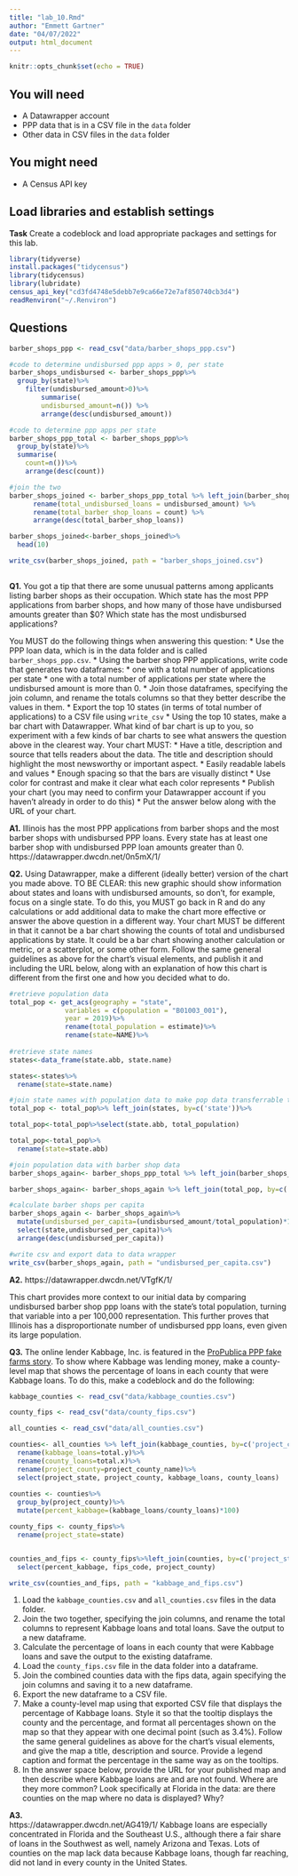 ```yaml
---
title: "lab_10.Rmd"
author: "Emmett Gartner"
date: "04/07/2022"
output: html_document
---
```


```r
knitr::opts_chunk$set(echo = TRUE)
```

## You will need

* A Datawrapper account
* PPP data that is in a CSV file in the `data` folder
* Other data in CSV files in the `data` folder

## You might need

* A Census API key

## Load libraries and establish settings

**Task** Create a codeblock and load appropriate packages and settings for this lab.
```r
library(tidyverse)
install.packages("tidycensus")
library(tidycensus)
library(lubridate)
census_api_key("cd3fd4748e5debb7e9ca66e72e7af850740cb3d4")
readRenviron("~/.Renviron")
```

## Questions
```r
barber_shops_ppp <- read_csv("data/barber_shops_ppp.csv")

#code to determine undisbursed ppp apps > 0, per state
barber_shops_undisbursed <- barber_shops_ppp%>%
  group_by(state)%>%
    filter(undisbursed_amount>0)%>%
        summarise(
        undisbursed_amount=n()) %>%
        arrange(desc(undisbursed_amount))

#code to determine ppp apps per state
barber_shops_ppp_total <- barber_shops_ppp%>%
  group_by(state)%>%
  summarise(
    count=n())%>%
    arrange(desc(count))

#join the two
barber_shops_joined <- barber_shops_ppp_total %>% left_join(barber_shops_undisbursed, by=c('state'))%>%
      rename(total_undisbursed_loans = undisbursed_amount) %>%
      rename(total_barber_shop_loans = count) %>%
      arrange(desc(total_barber_shop_loans))

barber_shops_joined<-barber_shops_joined%>%
  head(10)

write_csv(barber_shops_joined, path = "barber_shops_joined.csv")
  
```

**Q1.** You got a tip that there are some unusual patterns among applicants listing barber shops as their occupation. Which state has the most PPP applications from barber shops, and how many of those have undisbursed amounts greater than $0? Which state has the most undisbursed applications?


You MUST do the following things when answering this question:
* Use the PPP loan data, which is in the data folder and is called `barber_shops_ppp.csv`.
* Using the barber shop PPP applications, write code that generates two dataframes:
  * one with a total number of applications per state
  * one with a total number of applications per state where the undisbursed amount is more than 0.
* Join those dataframes, specifying the join column, and rename the totals columns so that they better describe the values in them.
* Export the top 10 states (in terms of total number of applications) to a CSV file using `write_csv`
* Using the top 10 states, make a bar chart with Datawrapper. What kind of bar chart is up to you, so experiment with a few kinds of bar charts to see what answers the question above in the clearest way. Your chart MUST:
  * Have a title, description and source that tells readers about the data. The title and description should highlight the most newsworthy or important aspect.
  * Easily readable labels and values
  * Enough spacing so that the bars are visually distinct
  * Use color for contrast and make it clear what each color represents
* Publish your chart (you may need to confirm your Datawrapper account if you haven't already in order to do this)
* Put the answer below along with the URL of your chart.

**A1.**
Illinois has the most PPP applications from barber shops and the most barber shops with undisbursed PPP loans. Every state has at least one barber shop with undisbursed PPP loan amounts greater than 0.
https://datawrapper.dwcdn.net/0n5mX/1/

**Q2.** Using Datawrapper, make a different (ideally better) version of the chart you made above. TO BE CLEAR: this new graphic should show information about states and loans with undisbursed amounts, so don't, for example, focus on a single state. To do this, you MUST go back in R and do any calculations or add additional data to make the chart more effective or answer the above question in a different way. Your chart MUST be different in that it cannot be a bar chart showing the counts of total and undisbursed applications by state. It could be a bar chart showing another calculation or metric, or a scatterplot, or some other form. Follow the same general guidelines as above for the chart's visual elements, and publish it and including the URL below, along with an explanation of how this chart is different from the first one and how you decided what to do.

```r

#retrieve population data
total_pop <- get_acs(geography = "state",
              variables = c(population = "B01003_001"),
              year = 2019)%>%
              rename(total_population = estimate)%>%
              rename(state=NAME)%>%
  
#retrieve state names
states<-data_frame(state.abb, state.name)  

states<-states%>%
  rename(state=state.name)

#join state names with population data to make pop data transferrable to barber shop data
total_pop <- total_pop%>% left_join(states, by=c('state'))%>%

total_pop<-total_pop%>%select(state.abb, total_population)

total_pop<-total_pop%>%
  rename(state=state.abb)

```

```r
#join population data with barber shop data
barber_shops_again<- barber_shops_ppp_total %>% left_join(barber_shops_undisbursed, by=c('state'))

barber_shops_again<- barber_shops_again %>% left_join(total_pop, by=c('state'))

#calculate barber shops per capita
barber_shops_again <- barber_shops_again%>%
  mutate(undisbursed_per_capita=(undisbursed_amount/total_population)*100,000)%>%
  select(state,undisbursed_per_capita)%>%
  arrange(desc(undisbursed_per_capita))

#write csv and export data to data wrapper
write_csv(barber_shops_again, path = "undisbursed_per_capita.csv")

```


**A2.**
https://datawrapper.dwcdn.net/VTgfK/1/

This chart provides more context to our initial data by comparing undisbursed barber shop ppp loans with the state's total population, turning that variable into a per 100,000 representation. This further proves that Illinois has a disproportionate number of undisbursed ppp loans, even given its large population.

**Q3.** The online lender Kabbage, Inc. is featured in the [ProPublica PPP fake farms story](https://www.propublica.org/article/ppp-farms). To show where Kabbage was lending money, make a county-level map that shows the percentage of loans in each county that were Kabbage loans. To do this, make a codeblock and do the following:

```r

kabbage_counties <- read_csv("data/kabbage_counties.csv")

county_fips <- read_csv("data/county_fips.csv")

all_counties <- read_csv("data/all_counties.csv")

```

```r

counties<- all_counties %>% left_join(kabbage_counties, by=c('project_county_name','project_state'))%>%
  rename(kabbage_loans=total.y)%>%
  rename(county_loans=total.x)%>%
  rename(project_county=project_county_name)%>%
  select(project_state, project_county, kabbage_loans, county_loans)
  
counties <- counties%>%
  group_by(project_county)%>%
  mutate(percent_kabbage=(kabbage_loans/county_loans)*100)

county_fips <- county_fips%>%
  rename(project_state=state)


counties_and_fips <- county_fips%>%left_join(counties, by=c('project_state','project_county'))%>%
  select(percent_kabbage, fips_code, project_county)

write_csv(counties_and_fips, path = "kabbage_and_fips.csv")

```


1. Load the `kabbage_counties.csv` and `all_counties.csv` files in the data folder.
2. Join the two together, specifying the join columns, and rename the total columns to represent Kabbage loans and total loans. Save the output to a new dataframe.
3. Calculate the percentage of loans in each county that were Kabbage loans and save the output to the existing dataframe.
4. Load the `county_fips.csv` file in the data folder into a dataframe.
5. Join the combined counties data with the fips data, again specifying the join columns and saving it to a new dataframe.
6. Export the new dataframe to a CSV file.
7. Make a county-level map using that exported CSV file that displays the percentage of Kabbage loans. Style it so that the tooltip displays the county and the percentage, and format all percentages shown on the map so that they appear with one decimal point (such as 3.4%). Follow the same general guidelines as above for the chart's visual elements, and give the map a title, description and source. Provide a legend caption and format the percentage in the same way as on the tooltips.
8. In the answer space below, provide the URL for your published map and then describe where Kabbage loans are and are not found. Where are they more common? Look specifically at Florida in the data: are there counties on the map where no data is displayed? Why?

**A3.**  
https://datawrapper.dwcdn.net/AG419/1/
Kabbage loans are especially concentrated in Florida and the Southeast U.S., although there a fair share of loans in the Southwest as well, namely Arizona and Texas. Lots of counties on the map lack data because Kabbage loans, though far reaching, did not land in every county in the United States.